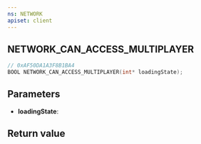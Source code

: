 ```yaml
---
ns: NETWORK
apiset: client
---
```

## NETWORK_CAN_ACCESS_MULTIPLAYER

```c
// 0xAF50DA1A3F8B1BA4
BOOL NETWORK_CAN_ACCESS_MULTIPLAYER(int* loadingState);
```


## Parameters
* **loadingState**:

## Return value